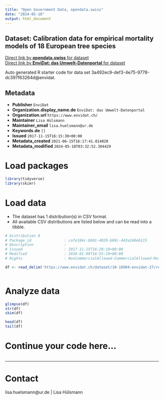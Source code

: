 ```yaml
---
title: "Open Government Data, opendata.swiss"
date: "2024-05-18"
output: html_document
---
```


## Dataset: Calibration data for empirical mortality models of 18 European tree species



[Direct link by **opendata.swiss** for dataset](https://opendata.swiss/de/dataset/calibration-data-for-empirical-mortality-models-of-18-european-tree-species)<br>
[Direct link by **EnviDat: das Umwelt-Datenportal** for dataset](https://www.envidat.ch/#/metadata/10-16904-envidat-27)

Auto generated R starter code for data set 3a492ec9-def3-4e75-9778-dc397f63264d@envidat.

## Metadata

- **Publisher** `EnviDat`
- **Organization.display_name.de** `EnviDat: das Umwelt-Datenportal`
- **Organization.url** `https://www.envidat.ch/`
- **Maintainer** `Lisa Hülsmann`
- **Maintainer_email** `lisa.huelsmann@ur.de`
- **Keywords.de** `[]`
- **Issued** `2017-11-15T16:15:30+00:00`
- **Metadata_created** `2021-06-15T16:17:41.014020`
- **Metadata_modified** `2024-05-18T03:32:52.384429`


# Load packages

```r

library(tidyverse)
library(skimr)

```

# Load data

-   The dataset has 1 distribution(s) in CSV format.
-   All available CSV distributions are listed below and can be read into a tibble.

```r

# Distribution 0
# Package_id               : cafe184c-bb01-4029-b88c-443a160eb115
# Description              : 
# Issued                   : 2017-11-15T16:20:18+00:00
# Modified                 : 2018-01-09T18:55:19+00:00
# Rights                   : NonCommercialAllowed-CommercialAllowed-ReferenceRequired

df <- read_delim('https://www.envidat.ch/dataset/10-16904-envidat-27/resource/2a82fbff-34f5-4464-a7d4-664ef43a1303')



```

# Analyze data

```r

glimpse(df)
str(df)
skim(df)

head(df)
tail(df)

```

# Continue your code here...

```r

```

------------------------------------------------------------------------

# Contact

lisa.huelsmann@ur.de | Lisa Hülsmann
